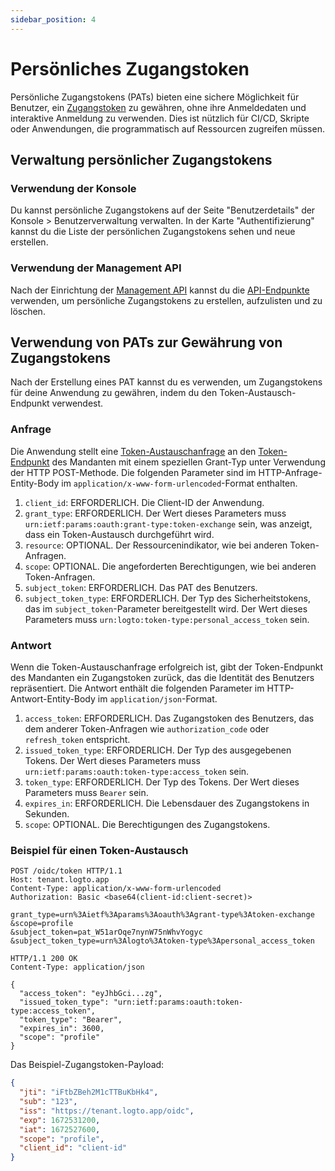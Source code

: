 ```yaml
---
sidebar_position: 4
---
```


# Persönliches Zugangstoken

Persönliche Zugangstokens (PATs) bieten eine sichere Möglichkeit für Benutzer, ein [Zugangstoken](https://auth.wiki/access-token) zu gewähren, ohne ihre Anmeldedaten und interaktive Anmeldung zu verwenden. Dies ist nützlich für CI/CD, Skripte oder Anwendungen, die programmatisch auf Ressourcen zugreifen müssen.

## Verwaltung persönlicher Zugangstokens

### Verwendung der Konsole

Du kannst persönliche Zugangstokens auf der Seite "Benutzerdetails" der <CloudLink to="/users">Konsole > Benutzerverwaltung</CloudLink> verwalten. In der Karte "Authentifizierung" kannst du die Liste der persönlichen Zugangstokens sehen und neue erstellen.

### Verwendung der Management API

Nach der Einrichtung der [Management API](/integrate-logto/interact-with-management-api/) kannst du die [API-Endpunkte](https://openapi.logto.io/operation/operation-listuserpersonalaccesstokens) verwenden, um persönliche Zugangstokens zu erstellen, aufzulisten und zu löschen.

## Verwendung von PATs zur Gewährung von Zugangstokens

Nach der Erstellung eines PAT kannst du es verwenden, um Zugangstokens für deine Anwendung zu gewähren, indem du den Token-Austausch-Endpunkt verwendest.

### Anfrage

Die Anwendung stellt eine [Token-Austauschanfrage](https://auth.wiki/authorization-code-flow#token-exchange-request) an den [Token-Endpunkt](/integrate-logto/application-data-structure#token-endpoint) des Mandanten mit einem speziellen Grant-Typ unter Verwendung der HTTP POST-Methode. Die folgenden Parameter sind im HTTP-Anfrage-Entity-Body im `application/x-www-form-urlencoded`-Format enthalten.

1. `client_id`: ERFORDERLICH. Die Client-ID der Anwendung.
2. `grant_type`: ERFORDERLICH. Der Wert dieses Parameters muss `urn:ietf:params:oauth:grant-type:token-exchange` sein, was anzeigt, dass ein Token-Austausch durchgeführt wird.
3. `resource`: OPTIONAL. Der Ressourcenindikator, wie bei anderen Token-Anfragen.
4. `scope`: OPTIONAL. Die angeforderten Berechtigungen, wie bei anderen Token-Anfragen.
5. `subject_token`: ERFORDERLICH. Das PAT des Benutzers.
6. `subject_token_type`: ERFORDERLICH. Der Typ des Sicherheitstokens, das im `subject_token`-Parameter bereitgestellt wird. Der Wert dieses Parameters muss `urn:logto:token-type:personal_access_token` sein.

### Antwort

Wenn die Token-Austauschanfrage erfolgreich ist, gibt der Token-Endpunkt des Mandanten ein Zugangstoken zurück, das die Identität des Benutzers repräsentiert. Die Antwort enthält die folgenden Parameter im HTTP-Antwort-Entity-Body im `application/json`-Format.

1. `access_token`: ERFORDERLICH. Das Zugangstoken des Benutzers, das dem anderer Token-Anfragen wie `authorization_code` oder `refresh_token` entspricht.
2. `issued_token_type`: ERFORDERLICH. Der Typ des ausgegebenen Tokens. Der Wert dieses Parameters muss `urn:ietf:params:oauth:token-type:access_token` sein.
3. `token_type`: ERFORDERLICH. Der Typ des Tokens. Der Wert dieses Parameters muss `Bearer` sein.
4. `expires_in`: ERFORDERLICH. Die Lebensdauer des Zugangstokens in Sekunden.
5. `scope`: OPTIONAL. Die Berechtigungen des Zugangstokens.

### Beispiel für einen Token-Austausch

```
POST /oidc/token HTTP/1.1
Host: tenant.logto.app
Content-Type: application/x-www-form-urlencoded
Authorization: Basic <base64(client-id:client-secret)>

grant_type=urn%3Aietf%3Aparams%3Aoauth%3Agrant-type%3Atoken-exchange
&scope=profile
&subject_token=pat_W51arOqe7nynW75nWhvYogyc
&subject_token_type=urn%3Alogto%3Atoken-type%3Apersonal_access_token
```

```
HTTP/1.1 200 OK
Content-Type: application/json

{
  "access_token": "eyJhbGci...zg",
  "issued_token_type": "urn:ietf:params:oauth:token-type:access_token",
  "token_type": "Bearer",
  "expires_in": 3600,
  "scope": "profile"
}
```

Das Beispiel-Zugangstoken-Payload:

```json
{
  "jti": "iFtbZBeh2M1cTTBuKbHk4",
  "sub": "123",
  "iss": "https://tenant.logto.app/oidc",
  "exp": 1672531200,
  "iat": 1672527600,
  "scope": "profile",
  "client_id": "client-id"
}
```

